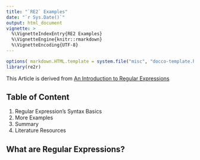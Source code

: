 ```yaml
---
title: "`RE2` Examples"
date: "`r Sys.Date()`"
output: html_document
vignette: >
  %\VignetteIndexEntry{RE2 Examples}
  %\VignetteEngine{knitr::rmarkdown}
  %\VignetteEncoding{UTF-8}
---
```


```r
options( markdown.HTML.template = system.file("misc", "docco-template.html", package = "knitr"))
library(re2r)
```

This Article is derived from [An Introduction to Regular Expressions](http://www.codeproject.com/Articles/939/An-Introduction-to-Regular-Expressions)

## Table of Content

1. Regular Expression's Syntax Basics
2. More Examples
3. Summary
4. Literature Resources

## What are Regular Expressions?
